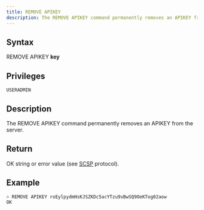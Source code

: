 ```yaml
---
title: REMOVE APIKEY
description: The REMOVE APIKEY command permanently removes an APIKEY from the server
---
```


## Syntax

REMOVE APIKEY **key**

## Privileges

```
USERADMIN
```

## Description

The REMOVE APIKEY command permanently removes an APIKEY from the server.

## Return

OK string or error value (see [SCSP](https://github.com/sqlitecloud/sdk/blob/master/PROTOCOL.md) protocol).

## Example

```bash
> REMOVE APIKEY roEylpydmHsKJSZKDc5acYTzu9vBwSQ9OeKTog02aow
OK
```
